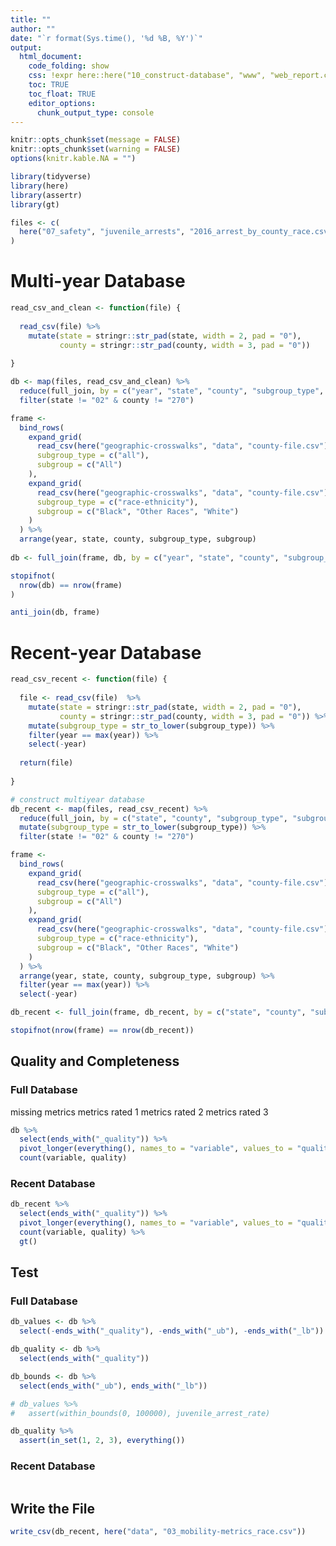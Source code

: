 ```yaml
---
title: ""
author: ""
date: "`r format(Sys.time(), '%d %B, %Y')`"
output:
  html_document:
    code_folding: show
    css: !expr here::here("10_construct-database", "www", "web_report.css")
    toc: TRUE
    toc_float: TRUE
    editor_options: 
      chunk_output_type: console
---
```


<style>
@import url('https://fonts.googleapis.com/css?family=Lato&display=swap');
</style>

<link rel="stylesheet" href="//fonts.googleapis.com/css?family=Lato" />

```r
knitr::opts_chunk$set(message = FALSE)
knitr::opts_chunk$set(warning = FALSE)
options(knitr.kable.NA = "")

```

```r
library(tidyverse)
library(here)
library(assertr)
library(gt)

```

```r
files <- c(
  here("07_safety", "juvenile_arrests", "2016_arrest_by_county_race.csv")
)

```

# Multi-year Database

```r
read_csv_and_clean <- function(file) {
  
  read_csv(file) %>%
    mutate(state = stringr::str_pad(state, width = 2, pad = "0"),
           county = stringr::str_pad(county, width = 3, pad = "0"))
  
}

db <- map(files, read_csv_and_clean) %>%
  reduce(full_join, by = c("year", "state", "county", "subgroup_type", "subgroup")) %>%
  filter(state != "02" & county != "270")

frame <- 
  bind_rows(
    expand_grid(
      read_csv(here("geographic-crosswalks", "data", "county-file.csv")),
      subgroup_type = c("all"),
      subgroup = c("All")
    ),
    expand_grid(
      read_csv(here("geographic-crosswalks", "data", "county-file.csv")),
      subgroup_type = c("race-ethnicity"),
      subgroup = c("Black", "Other Races", "White")
    )
  ) %>%
  arrange(year, state, county, subgroup_type, subgroup)
  
db <- full_join(frame, db, by = c("year", "state", "county", "subgroup_type", "subgroup"))

stopifnot(
  nrow(db) == nrow(frame)
)

anti_join(db, frame)


```

# Recent-year Database

```r
read_csv_recent <- function(file) {
  
  file <- read_csv(file)  %>%
    mutate(state = stringr::str_pad(state, width = 2, pad = "0"),
           county = stringr::str_pad(county, width = 3, pad = "0")) %>%
    mutate(subgroup_type = str_to_lower(subgroup_type)) %>%
    filter(year == max(year)) %>%
    select(-year)
  
  return(file)
  
}

# construct multiyear database
db_recent <- map(files, read_csv_recent) %>%
  reduce(full_join, by = c("state", "county", "subgroup_type", "subgroup")) %>%
  mutate(subgroup_type = str_to_lower(subgroup_type)) %>%
  filter(state != "02" & county != "270")

frame <- 
  bind_rows(
    expand_grid(
      read_csv(here("geographic-crosswalks", "data", "county-file.csv")),
      subgroup_type = c("all"),
      subgroup = c("All")
    ),
    expand_grid(
      read_csv(here("geographic-crosswalks", "data", "county-file.csv")),
      subgroup_type = c("race-ethnicity"),
      subgroup = c("Black", "Other Races", "White")
    )
  ) %>%
  arrange(year, state, county, subgroup_type, subgroup) %>%
  filter(year == max(year)) %>%
  select(-year)

db_recent <- full_join(frame, db_recent, by = c("state", "county", "subgroup_type", "subgroup"))

stopifnot(nrow(frame) == nrow(db_recent))

```

## Quality and Completeness

### Full Database

missing metrics
metrics rated 1
metrics rated 2
metrics rated 3

```r
db %>%
  select(ends_with("_quality")) %>%
  pivot_longer(everything(), names_to = "variable", values_to = "quality") %>%
  count(variable, quality)

```

### Recent Database

```r
db_recent %>%
  select(ends_with("_quality")) %>%
  pivot_longer(everything(), names_to = "variable", values_to = "quality") %>%
  count(variable, quality) %>%
  gt()

```

## Test

### Full Database

```r
db_values <- db %>%
  select(-ends_with("_quality"), -ends_with("_ub"), -ends_with("_lb"))

db_quality <- db %>%
  select(ends_with("_quality"))

db_bounds <- db %>%
  select(ends_with("_ub"), ends_with("_lb"))

```

```r

# db_values %>%
#   assert(within_bounds(0, 100000), juvenile_arrest_rate)

```


```r
db_quality %>%
  assert(in_set(1, 2, 3), everything())

```

### Recent Database

```r




```

## Write the File

```r
write_csv(db_recent, here("data", "03_mobility-metrics_race.csv"))

```
